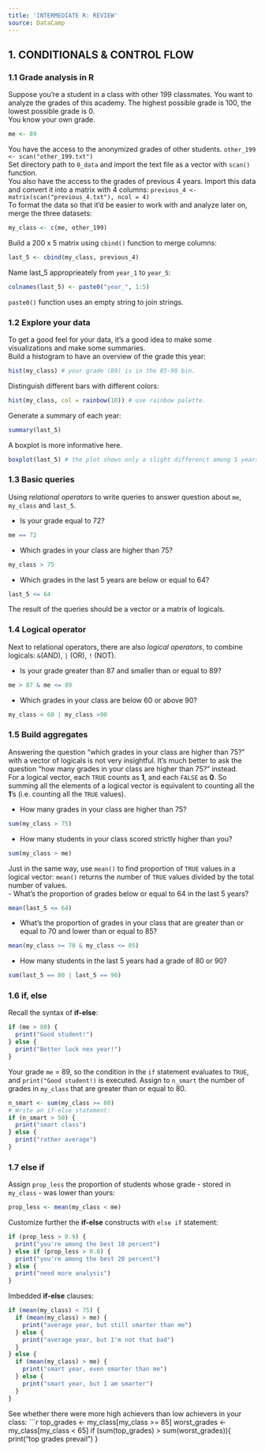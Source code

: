 ```yaml
---
title: 'INTERMEDIATE R: REVIEW'
source: DataCamp
---
```


## **1. CONDITIONALS & CONTROL FLOW**

### 1.1 Grade analysis in R
Suppose you're a student in a class with other 199 classmates. You want to analyze the grades of this academy. The highest possible grade is 100, the lowest possible grade is 0.   
You know your own grade.

```r
me <- 89
```
You have the access to the anonymized grades of other students.
`other_199 <- scan("other_199.txt")`  
Set directory path to `0_data` and import the text file as a vector with `scan()` function.  
You also have the access to the grades of previous 4 years. Import this data and convert it into a matrix with 4 columns: 
`previous_4 <- matrix(scan("previous_4.txt"), ncol = 4)`  
To format the data so that it'd be easier to work with and analyze later on, merge the three datasets:
```r
my_class <- c(me, other_199)
```
Build a 200 x 5 matrix using `cbind()` function to merge columns:
```r
last_5 <- cbind(my_class, previous_4)
```
Name last_5 approprieately from `year_1` to `year_5`:
```r
colnames(last_5) <- paste0("year_", 1:5)
```
`paste0()` function uses an empty string to join strings.

### 1.2 Explore your data
To get a good feel for your data, it's a good idea to make some visualizations and make some summaries.  
Build a histogram to have an overview of the grade this year:
```r
hist(my_class) # your grade (89) is in the 85-90 bin.
```

Distinguish different bars with different colors:
```r
hist(my_class, col = rainbow(10)) # use rainbow palette.
```

Generate a summary of each year:
```r
summary(last_5)
```
A boxplot is more informative here.
```r
boxplot(last_5) # the plot shows only a slight differenct among 5 years.
```

### 1.3 Basic queries
Using *relational operators* to write queries to answer question about `me`, `my_class` and `last_5`.    

-    Is your grade equal to 72?
```r
me == 72
```
-    Which grades in your class are higher than 75?
```r
my_class > 75
```
-    Which grades in the last 5 years are below or equal to 64?
```r
last_5 <= 64
```
The result of the queries should be a vector or a matrix of logicals.

### 1.4 Logical operator
Next to relational operators, there are also *logical operators*, to combine logicals: `&`(AND), `|` (OR), `!` (NOT). 

-    Is your grade greater than 87 and smaller than or equal to 89?
```r
me > 87 & me <= 89
```
-    Which grades in your class are below 60 or above 90?
```r
my_class < 60 | my_class >90
```

### 1.5 Build aggregates
Answering the question "which grades in your class are higher than 75?" with a vector of logicals is not very insightful. It's much better to ask the question "how many grades in your class are higher than 75?" instead.  
For a logical vector, each `TRUE` counts as **1**, and each `FALSE` as **0**. So summing all the elements of a logical vector is equivalent to counting all the **1**’s (i.e. counting all the `TRUE` values).

-    How many grades in your class are higher than 75?
```r
sum(my_class > 75)
```
-    How many students in your class scored strictly higher than you?
```r
sum(my_class > me)
```
Just in the same way, use `mean()` to find proportion of `TRUE` values in a logical vector: `mean()` returns the number of `TRUE` values divided by the total number of values.  
-    What's the proportion of grades below or equal to 64 in the last 5 years?
```r
mean(last_5 <= 64)
```
-    What's the proportion of grades in your class that are greater than or equal to 70 and lower than or equal to 85?
```r
mean(my_class >= 70 & my_class <= 85)
```
-    How many students in the last 5 years had a grade of 80 or 90?
```r
sum(last_5 == 80 | last_5 == 90)
```

### 1.6 if, else
Recall the syntax of **if-else**:
```r
if (me > 80) {
  print("Good student!")
} else {
  print("Better luck nex year!")  
}
```
Your grade `me` = 89, so the condition in the `if` statement evaluates to `TRUE`, and `print("Good student!)` is executed.
Assign to `n_smart` the number of grades in `my_class` that are greater than or equal to 80.
```r
n_smart <- sum(my_class >= 80)
# Write an if-else statement:
if (n_smart > 50) {
  print("smart class")
} else {
  print("rather average")
}
```

### 1.7 else if
Assign `prop_less` the proportion of students whose grade - stored in `my_class` - was lower than yours:
```r
prop_less <- mean(my_class < me)
```
Customize further the **if-else** constructs with `else if` statement: 
```r
if (prop_less > 0.9) {
  print("you're among the best 10 percent")
} else if (prop_less > 0.8) {
  print("you're among the best 20 percent")
} else {
  print("need more analysis")
}
```
Imbedded **if-else** clauses:
```r
if (mean(my_class) < 75) {
  if (mean(my_class) > me) {
    print("average year, but still smarter than me")
  } else {
    print("average year, but I'm not that bad")
  } 
} else {
  if (mean(my_class) > me) {
    print("smart year, even smarter than me")
  } else {
    print("smart year, but I am smarter")
  }
}
```
See whether there were more high achievers than low achievers in your class:
```r
top_grades <- my_class[my_class >= 85]
worst_grades <- my_class[my_class < 65]
if (sum(top_grades) > sum(worst_grades)){
  print("top grades prevail")
}